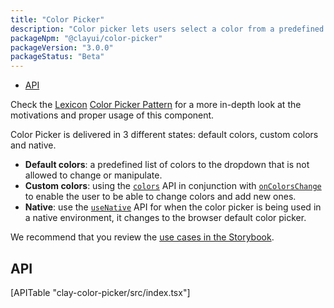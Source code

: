 ```yaml
---
title: "Color Picker"
description: "Color picker lets users select a color from a predefined palette, specify a color via its hexadecimal value, sample a color, and explore color values to create a custom color variation."
packageNpm: "@clayui/color-picker"
packageVersion: "3.0.0"
packageStatus: "Beta"
---
```



<div class="nav-toc">

- [API](#api)

</div>

<div class="clay-site-alert alert alert-info">
	Check the <a href="https://liferay.design/lexicon">Lexicon</a> <a href="https://liferay.design/lexicon/core-components/forms/picker-color/">Color Picker Pattern</a> for a more in-depth look at the motivations and proper usage of this component.
</div>

Color Picker is delivered in 3 different states: default colors, custom colors and native.

- **Default colors**: a predefined list of colors to the dropdown that is not allowed to change or manipulate.
- **Custom colors**: using the [`colors`](#api-colors) API in conjunction with [`onColorsChange`](#api-onColorsChange) to enable the user to be able to change colors and add new ones.
- **Native**: use the [`useNative`](#api-useNative) API for when the color picker is being used in a native environment, it changes to the browser default color picker.

<ColorPicker />

We recommend that you review the [use cases in the Storybook](https://storybook.clayui.com/?path=/story/claycolorpicker--default).

## API

<div>
	[APITable "clay-color-picker/src/index.tsx"]
</div>
